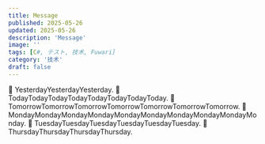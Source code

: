 ```yaml
---
title: Message
published: 2025-05-26
updated: 2025-05-26
description: 'Message'
image: ''
tags: [C#, テスト, 技术, Fuwari]
category: '技术'
draft: false
---
```



<Message>
    🌳 YesterdayYesterdayYesterday.
    🌳 TodayTodayTodayTodayTodayTodayTodayToday.
    🌳 TomorrowTomorrowTomorrowTomorrowTomorrowTomorrowTomorrow.
</Message>

<Message character="MonkToLeft" direction="right">
    🌳 MondayMondayMondayMondayMondayMondayMondayMondayMondayMonday.
    🌳 TuesdayTuesdayTuesdayTuesdayTuesdayTuesday.
    🌳 ThursdayThursdayThursdayThursday.
</Message>
